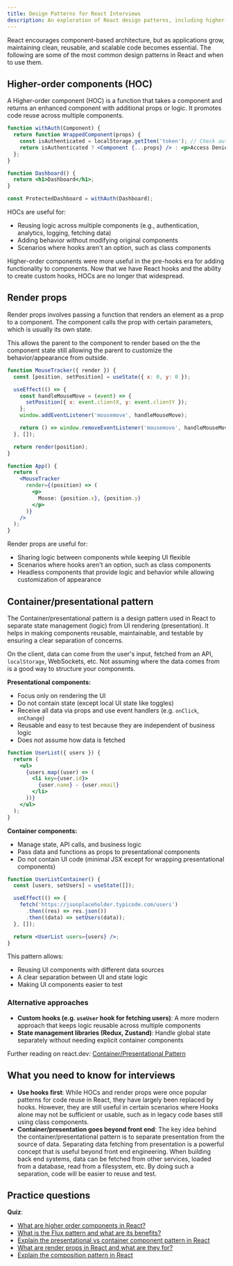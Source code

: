 ```yaml
---
title: Design Patterns for React Interviews
description: An exploration of React design patterns, including higher-order components, render props, and container/presentational patterns, to help you build clean, reusable, and scalable applications
---
```


React encourages component-based architecture, but as applications grow, maintaining clean, reusable, and scalable code becomes essential. The following are some of the most common design patterns in React and when to use them.

## Higher-order components (HOC)

A Higher-order component (HOC) is a function that takes a component and returns an enhanced component with additional props or logic. It promotes code reuse across multiple components.

```jsx
function withAuth(Component) {
  return function WrappedComponent(props) {
    const isAuthenticated = localStorage.getItem('token'); // Check auth status
    return isAuthenticated ? <Component {...props} /> : <p>Access Denied</p>;
  };
}

function Dashboard() {
  return <h1>Dashboard</h1>;
}

const ProtectedDashboard = withAuth(Dashboard);
```

HOCs are useful for:

- Reusing logic across multiple components (e.g., authentication, analytics, logging, fetching data)
- Adding behavior without modifying original components
- Scenarios where hooks aren't an option, such as class components

Higher-order components were more useful in the pre-hooks era for adding functionality to components. Now that we have React hooks and the ability to create custom hooks, HOCs are no longer that widespread.

## Render props

Render props involves passing a function that renders an element as a prop to a component. The component calls the prop with certain parameters, which is usually its own state.

This allows the parent to the component to render based on the the component state still allowing the parent to customize the behavior/appearance from outside.

```jsx
function MouseTracker({ render }) {
  const [position, setPosition] = useState({ x: 0, y: 0 });

  useEffect(() => {
    const handleMouseMove = (event) => {
      setPosition({ x: event.clientX, y: event.clientY });
    };
    window.addEventListener('mousemove', handleMouseMove);

    return () => window.removeEventListener('mousemove', handleMouseMove);
  }, []);

  return render(position);
}

function App() {
  return (
    <MouseTracker
      render={(position) => (
        <p>
          Mouse: {position.x}, {position.y}
        </p>
      )}
    />
  );
}
```

Render props are useful for:

- Sharing logic between components while keeping UI flexible
- Scenarios where hooks aren't an option, such as class components
- Headless components that provide logic and behavior while allowing customization of appearance

## Container/presentational pattern

The Container/presentational pattern is a design pattern used in React to separate state management (logic) from UI rendering (presentation). It helps in making components reusable, maintainable, and testable by ensuring a clear separation of concerns.

On the client, data can come from the user's input, fetched from an API, `localStorage`, WebSockets, etc. Not assuming where the data comes from is a good way to structure your components.

**Presentational components:**

- Focus only on rendering the UI
- Do not contain state (except local UI state like toggles)
- Receive all data via props and use event handlers (e.g. `onClick`, `onChange`)
- Reusable and easy to test because they are independent of business logic
- Does not assume how data is fetched

```jsx
function UserList({ users }) {
  return (
    <ul>
      {users.map((user) => (
        <li key={user.id}>
          {user.name} - {user.email}
        </li>
      ))}
    </ul>
  );
}
```

**Container components:**

- Manage state, API calls, and business logic
- Pass data and functions as props to presentational components
- Do not contain UI code (minimal JSX except for wrapping presentational components)

```jsx
function UserListContainer() {
  const [users, setUsers] = useState([]);

  useEffect(() => {
    fetch('https://jsonplaceholder.typicode.com/users')
      .then((res) => res.json())
      .then((data) => setUsers(data));
  }, []);

  return <UserList users={users} />;
}
```

This pattern allows:

- Reusing UI components with different data sources
- A clear separation between UI and state logic
- Making UI components easier to test

### Alternative approaches

- **Custom hooks (e.g. `useUser` hook for fetching users)**: A more modern approach that keeps logic reusable across multiple components
- **State management libraries (Redux, Zustand)**: Handle global state separately without needing explicit container components

Further reading on react.dev: [Container/Presentational Pattern](https://www.patterns.dev/react/presentational-container-pattern)

## What you need to know for interviews

- **Use hooks first**: While HOCs and render props were once popular patterns for code reuse in React, they have largely been replaced by hooks. However, they are still useful in certain scenarios where Hooks alone may not be sufficient or usable, such as in legacy code bases still using class components.
- **Container/presentation goes beyond front end**: The key idea behind the container/presentational pattern is to separate presentation from the source of data. Separating data fetching from presentation is a powerful concept that is useful beyond front end engineering. When building back end systems, data can be fetched from other services, loaded from a database, read from a filesystem, etc. By doing such a separation, code will be easier to reuse and test.

## Practice questions

**Quiz**:

- [What are higher order components in React?](/questions/quiz/what-are-higher-order-components-in-react?framework=react&tab=quiz)
- [What is the Flux pattern and what are its benefits?](/questions/quiz/what-is-the-flux-pattern-and-what-are-its-benefits?framework=react&tab=quiz)
- [Explain the presentational vs container component pattern in React](/questions/quiz/explain-the-presentational-vs-container-component-pattern-in-react?framework=react&tab=quiz)
- [What are render props in React and what are they for?](/questions/quiz/what-are-render-props-in-react-and-what-are-they-for?framework=react&tab=quiz)
- [Explain the composition pattern in React](/questions/quiz/explain-the-composition-pattern-in-react?framework=react&tab=quiz)

